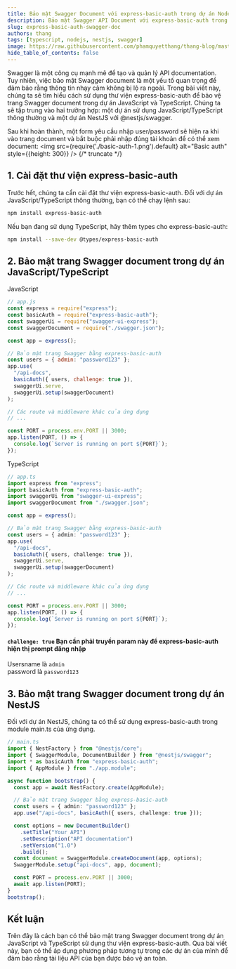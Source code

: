 ```yaml
---
title: Bảo mật Swagger Document với express-basic-auth trong dự án Nodejs và Nestjs
description: Bảo mật Swagger API Document với express-basic-auth trong dự án Nodejs và Nestjs
slug: express-basic-auth-swagger-doc
authors: thang
tags: [typescript, nodejs, nestjs, swagger]
image: https://raw.githubusercontent.com/phamquyetthang/thang-blog/master/blog/2023-12-23-hello-world-20-ngon-ngu/hello.png
hide_table_of_contents: false
---
```


Swagger là một công cụ mạnh mẽ để tạo và quản lý API documentation. Tuy nhiên, việc bảo mật Swagger document là một yếu tố quan trọng để đảm bảo rằng thông tin nhạy cảm không bị lộ ra ngoài. Trong bài viết này, chúng ta sẽ tìm hiểu cách sử dụng thư viện express-basic-auth để bảo vệ trang Swagger document trong dự án JavaScript và TypeScript. Chúng ta sẽ tập trung vào hai trường hợp: một dự án sử dụng JavaScript/TypeScript thông thường và một dự án NestJS với @nestjs/swagger.

Sau khi hoàn thành, một form yêu cầu nhập user/password sẽ hiện ra khi vào trang document và bắt buộc phải nhập đúng tài khoản để có thể xem document: 
<img  src={require('./basic-auth-1.png').default} alt="Basic auth" style={{height: 300}} />
{/* truncate */}

## 1. Cài đặt thư viện express-basic-auth

Trước hết, chúng ta cần cài đặt thư viện express-basic-auth. Đối với dự án JavaScript/TypeScript thông thường, bạn có thể chạy lệnh sau:

```bash
npm install express-basic-auth
```

Nếu bạn đang sử dụng TypeScript, hãy thêm types cho express-basic-auth:

```bash
npm install --save-dev @types/express-basic-auth
```

## 2. Bảo mật trang Swagger document trong dự án JavaScript/TypeScript

JavaScript

```javascript
// app.js
const express = require("express");
const basicAuth = require("express-basic-auth");
const swaggerUi = require("swagger-ui-express");
const swaggerDocument = require("./swagger.json");

const app = express();

// Bảo mật trang Swagger bằng express-basic-auth
const users = { admin: "password123" };
app.use(
  "/api-docs",
  basicAuth({ users, challenge: true }),
  swaggerUi.serve,
  swaggerUi.setup(swaggerDocument)
);

// Các route và middleware khác của ứng dụng
// ...

const PORT = process.env.PORT || 3000;
app.listen(PORT, () => {
  console.log(`Server is running on port ${PORT}`);
});
```

TypeScript

```typescript
// app.ts
import express from "express";
import basicAuth from "express-basic-auth";
import swaggerUi from "swagger-ui-express";
import swaggerDocument from "./swagger.json";

const app = express();

// Bảo mật trang Swagger bằng express-basic-auth
const users = { admin: "password123" };
app.use(
  "/api-docs",
  basicAuth({ users, challenge: true }),
  swaggerUi.serve,
  swaggerUi.setup(swaggerDocument)
);

// Các route và middleware khác của ứng dụng
// ...

const PORT = process.env.PORT || 3000;
app.listen(PORT, () => {
  console.log(`Server is running on port ${PORT}`);
});
```
#### ``` challenge: true ``` Bạn cần phải truyền param này để express-basic-auth hiện thị prompt đăng nhập
Usersname là ```admin```\
password là ```password123```
## 3. Bảo mật trang Swagger document trong dự án NestJS

Đối với dự án NestJS, chúng ta có thể sử dụng express-basic-auth trong module main.ts của ứng dụng.

```typescript
// main.ts
import { NestFactory } from "@nestjs/core";
import { SwaggerModule, DocumentBuilder } from "@nestjs/swagger";
import * as basicAuth from "express-basic-auth";
import { AppModule } from "./app.module";

async function bootstrap() {
  const app = await NestFactory.create(AppModule);

  // Bảo mật trang Swagger bằng express-basic-auth
  const users = { admin: "password123" };
  app.use("/api-docs", basicAuth({ users, challenge: true }));

  const options = new DocumentBuilder()
    .setTitle("Your API")
    .setDescription("API documentation")
    .setVersion("1.0")
    .build();
  const document = SwaggerModule.createDocument(app, options);
  SwaggerModule.setup("api-docs", app, document);

  const PORT = process.env.PORT || 3000;
  await app.listen(PORT);
}
bootstrap();
```

## Kết luận

Trên đây là cách bạn có thể bảo mật trang Swagger document trong dự án JavaScript và TypeScript sử dụng thư viện express-basic-auth. Qua bài viết này, bạn có thể áp dụng phương pháp tương tự trong các dự án của mình để đảm bảo rằng tài liệu API của bạn được bảo vệ an toàn.

